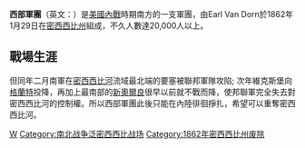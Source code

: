 {{Infobox military unit|unit_name=西部军团<br />{{small|跨密西西比地区}}|size=|disbanded=|battles=[[豌豆岭战役|豌豆岭战役]]<br/>[[路卡战役|路卡战役]]<br/>[[第二次柯林斯战役|第二次柯林斯战役]]<br/>[[哈其桥战役|哈其桥战役]]|nickname=|garrison_label=|garrison=|command_structure=|role=|image=[[File:The_Van_Dorn_Flag.svg|border]]|type=|branch={{army|Confederate States of America|size=23px}}|allegiance=|country={{flag|Confederate States of America|1861|size=23px}}|dates=1862年3月4日–1862年9月28日|caption=范·多恩军旗|notable_commanders=[[厄尔·范·多恩|厄尔·范·多恩]]<br/>[[约翰·麦克恩（John_P._McCown）|约翰·麦克恩（John P. McCown）]]<br/>[[斯特林·普莱斯（Sterling_Price）|斯特林·普莱斯（Sterling Price）]]}}'''西部軍團'''（英文：'''{{lang|en|Army of the West}}'''）是[[美國內戰|美國內戰]]時期南方的一支軍團，由Earl Van Dorn於1862年1月29日在[[密西西比州|密西西比州]]組成，不久人數達20,000人以上。

==戰場生涯==
但同年二月南軍在[[密西西比河|密西西比河]]流域最北端的要塞被聯邦軍隊攻陷; 次年維克斯堡向[[格蘭特|格蘭特]]投降，再加上最南部的[[新奧爾良|新奧爾良]]很早以前就不戰而降，使邦聯軍完全失去對密西西比河的控制權。所以西部軍團此後只能在內陸徘徊掙扎，希望可以重奪密西西比河。

{{美利堅聯盟國陸軍軍團}}
[[Category:邦聯軍團|W]]
[[Category:南北战争泛密西西比战场|Category:南北战争泛密西西比战场]]
[[Category:1862年密西西比州废除|Category:1862年密西西比州废除]]